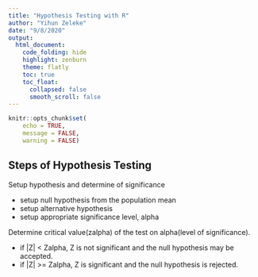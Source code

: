 ```yaml
---
title: "Hypothesis Testing with R"
author: "Yihun Zeleke"
date: "9/8/2020"
output: 
  html_document: 
    code_folding: hide
    highlight: zenburn
    theme: flatly
    toc: true
    toc_float:
      collapsed: false
      smooth_scroll: false
---
```


```r
knitr::opts_chunk$set(
	echo = TRUE,
	message = FALSE,
	warning = FALSE)
```

## Steps of Hypothesis Testing 

Setup hypothesis and determine of significance  

  - setup null hypothesis from the population mean  
  - setup alternative hypothesis  
  - setup appropriate significance level, alpha 

Determine critical value(zalpha) of the test on alpha(level of significance).  

 - if |Z| < Zalpha, Z is not significant and the null hypothesis may be accepted. 
 - if |Z| >= Zalpha, Z is significant and the null hypothesis is rejected.

  
  
  
  
  
  
  
  
  
  
  
  